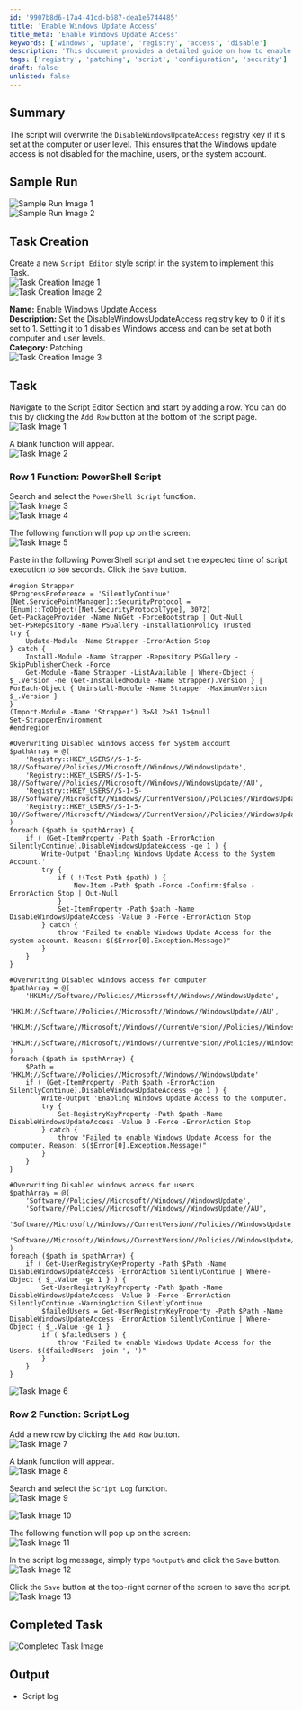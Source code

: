 ```yaml
---
id: '9907b8d6-17a4-41cd-b687-dea1e5744485'
title: 'Enable Windows Update Access'
title_meta: 'Enable Windows Update Access'
keywords: ['windows', 'update', 'registry', 'access', 'disable']
description: 'This document provides a detailed guide on how to enable Windows Update access by overwriting the DisableWindowsUpdateAccess registry key at the computer and user levels. It includes sample runs, task creation steps, and the PowerShell script necessary for implementation.'
tags: ['registry', 'patching', 'script', 'configuration', 'security']
draft: false
unlisted: false
---
```

## Summary

The script will overwrite the `DisableWindowsUpdateAccess` registry key if it's set at the computer or user level. This ensures that the Windows update access is not disabled for the machine, users, or the system account.

## Sample Run

![Sample Run Image 1](../../../static/img/Enable-Windows-Update-Access/image_1.png)  
![Sample Run Image 2](../../../static/img/Enable-Windows-Update-Access/image_2.png)  

## Task Creation

Create a new `Script Editor` style script in the system to implement this Task.  
![Task Creation Image 1](../../../static/img/Enable-Windows-Update-Access/image_3.png)  
![Task Creation Image 2](../../../static/img/Enable-Windows-Update-Access/image_4.png)  

**Name:** Enable Windows Update Access  
**Description:** Set the DisableWindowsUpdateAccess registry key to 0 if it's set to 1. Setting it to 1 disables Windows access and can be set at both computer and user levels.  
**Category:** Patching  
![Task Creation Image 3](../../../static/img/Enable-Windows-Update-Access/image_5.png)  

## Task

Navigate to the Script Editor Section and start by adding a row. You can do this by clicking the `Add Row` button at the bottom of the script page.  
![Task Image 1](../../../static/img/Enable-Windows-Update-Access/image_6.png)  

A blank function will appear.  
![Task Image 2](../../../static/img/Enable-Windows-Update-Access/image_7.png)  

### Row 1 Function: PowerShell Script

Search and select the `PowerShell Script` function.  
![Task Image 3](../../../static/img/Enable-Windows-Update-Access/image_8.png)  
![Task Image 4](../../../static/img/Enable-Windows-Update-Access/image_9.png)  

The following function will pop up on the screen:  
![Task Image 5](../../../static/img/Enable-Windows-Update-Access/image_10.png)  

Paste in the following PowerShell script and set the expected time of script execution to `600` seconds. Click the `Save` button.

```
#region Strapper
$ProgressPreference = 'SilentlyContinue'
[Net.ServicePointManager]::SecurityProtocol = [Enum]::ToObject([Net.SecurityProtocolType], 3072)
Get-PackageProvider -Name NuGet -ForceBootstrap | Out-Null
Set-PSRepository -Name PSGallery -InstallationPolicy Trusted
try {
    Update-Module -Name Strapper -ErrorAction Stop
} catch {
    Install-Module -Name Strapper -Repository PSGallery -SkipPublisherCheck -Force
    Get-Module -Name Strapper -ListAvailable | Where-Object { $_.Version -ne (Get-InstalledModule -Name Strapper).Version } | ForEach-Object { Uninstall-Module -Name Strapper -MaximumVersion $_.Version }
}
(Import-Module -Name 'Strapper') 3>&1 2>&1 1>$null
Set-StrapperEnvironment
#endregion
```

```
#Overwriting Disabled windows access for System account
$pathArray = @(
    'Registry::HKEY_USERS//S-1-5-18//Software//Policies//Microsoft//Windows//WindowsUpdate',
    'Registry::HKEY_USERS//S-1-5-18//Software//Policies//Microsoft//Windows//WindowsUpdate//AU',
    'Registry::HKEY_USERS//S-1-5-18//Software//Microsoft//Windows//CurrentVersion//Policies//WindowsUpdate',
    'Registry::HKEY_USERS//S-1-5-18//Software//Microsoft//Windows//CurrentVersion//Policies//WindowsUpdate//AU'
)
foreach ($path in $pathArray) {
    if ( (Get-ItemProperty -Path $path -ErrorAction SilentlyContinue).DisableWindowsUpdateAccess -ge 1 ) {
        Write-Output 'Enabling Windows Update Access to the System Account.'
        try {
            if ( !(Test-Path $path) ) {
                New-Item -Path $path -Force -Confirm:$false -ErrorAction Stop | Out-Null
            }
            Set-ItemProperty -Path $path -Name DisableWindowsUpdateAccess -Value 0 -Force -ErrorAction Stop
        } catch {
            throw "Failed to enable Windows Update Access for the system account. Reason: $($Error[0].Exception.Message)"
        }
    }
}
```

```
#Overwriting Disabled windows access for computer
$pathArray = @(
    'HKLM://Software//Policies//Microsoft//Windows//WindowsUpdate',
    'HKLM://Software//Policies//Microsoft//Windows//WindowsUpdate//AU',
    'HKLM://Software//Microsoft//Windows//CurrentVersion//Policies//WindowsUpdate',
    'HKLM://Software//Microsoft//Windows//CurrentVersion//Policies//WindowsUpdate//AU'
)
foreach ($path in $pathArray) {
    $Path = 'HKLM://Software//Policies//Microsoft//Windows//WindowsUpdate'
    if ( (Get-ItemProperty -Path $path -ErrorAction SilentlyContinue).DisableWindowsUpdateAccess -ge 1 ) {
        Write-Output 'Enabling Windows Update Access to the Computer.'
        try {
            Set-RegistryKeyProperty -Path $path -Name DisableWindowsUpdateAccess -Value 0 -Force -ErrorAction Stop
        } catch {
            throw "Failed to enable Windows Update Access for the computer. Reason: $($Error[0].Exception.Message)"
        }
    }
}
```

```
#Overwriting Disabled windows access for users
$pathArray = @(
    'Software//Policies//Microsoft//Windows//WindowsUpdate',
    'Software//Policies//Microsoft//Windows//WindowsUpdate//AU',
    'Software//Microsoft//Windows//CurrentVersion//Policies//WindowsUpdate',
    'Software//Microsoft//Windows//CurrentVersion//Policies//WindowsUpdate//AU'
)
foreach ($path in $pathArray) {
    if ( Get-UserRegistryKeyProperty -Path $Path -Name DisableWindowsUpdateAccess -ErrorAction SilentlyContinue | Where-Object { $_.Value -ge 1 } ) {
        Set-UserRegistryKeyProperty -Path $path -Name DisableWindowsUpdateAccess -Value 0 -Force -ErrorAction SilentlyContinue -WarningAction SilentlyContinue
        $failedUsers = Get-UserRegistryKeyProperty -Path $Path -Name DisableWindowsUpdateAccess -ErrorAction SilentlyContinue | Where-Object { $_.Value -ge 1 }
        if ( $failedUsers ) {
            throw "Failed to enable Windows Update Access for the Users. $($failedUsers -join ', ')"
        }
    }
}
```

![Task Image 6](../../../static/img/Enable-Windows-Update-Access/image_11.png)  

### Row 2 Function: Script Log

Add a new row by clicking the `Add Row` button.  
![Task Image 7](../../../static/img/Enable-Windows-Update-Access/image_12.png)  

A blank function will appear.  
![Task Image 8](../../../static/img/Enable-Windows-Update-Access/image_13.png)  

Search and select the `Script Log` function.  
![Task Image 9](../../../static/img/Enable-Windows-Update-Access/image_14.png)  

![Task Image 10](../../../static/img/Enable-Windows-Update-Access/image_15.png)  

The following function will pop up on the screen:  
![Task Image 11](../../../static/img/Enable-Windows-Update-Access/image_16.png)  

In the script log message, simply type `%output%` and click the `Save` button.  
![Task Image 12](../../../static/img/Enable-Windows-Update-Access/image_17.png)  

Click the `Save` button at the top-right corner of the screen to save the script.  
![Task Image 13](../../../static/img/Enable-Windows-Update-Access/image_18.png)  

## Completed Task

![Completed Task Image](../../../static/img/Enable-Windows-Update-Access/image_19.png)  

## Output

- Script log












